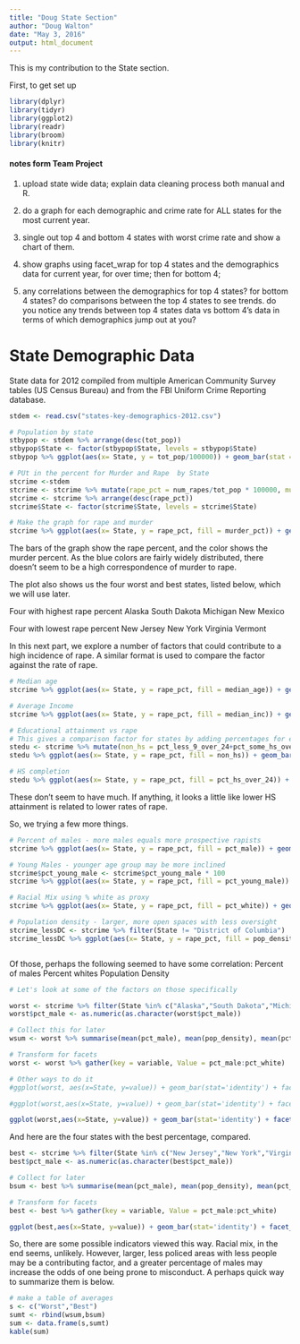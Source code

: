```yaml
---
title: "Doug State Section"
author: "Doug Walton"
date: "May 3, 2016"
output: html_document
---
```


This is my contribution to the State section.



First, to get set up
```r
library(dplyr)
library(tidyr)
library(ggplot2)
library(readr)
library(broom)
library(knitr)


```
#### notes form Team Project
1. upload state wide data; explain data cleaning process both manual and R. 

2. do a graph for each demographic and crime rate for ALL states for the most current year. 
3. single out top 4 and bottom 4 states with worst crime rate and show a chart of them.
5. show graphs using facet_wrap for top 4 states and the demographics data for current year, for over time; then for bottom 4;
6. any correlations between the demographics for top 4 states? for bottom 4 states? do comparisons between the top 4 states to see trends. do you notice any trends between top 4 states data vs bottom 4's data in terms of which demographics jump out at you?


# State Demographic Data
State data for 2012 compiled from multiple  American Community Survey tables (US Census Bureau) and from the FBI Uniform Crime Reporting database.


```r

stdem <- read.csv("states-key-demographics-2012.csv")

# Population by state
stbypop <- stdem %>% arrange(desc(tot_pop)) 
stbypop$State <- factor(stbypop$State, levels = stbypop$State)
stbypop %>% ggplot(aes(x= State, y = tot_pop/100000)) + geom_bar(stat = "identity") + coord_flip()

# PUt in the percent for Murder and Rape  by State
stcrime <-stdem
stcrime <- stcrime %>% mutate(rape_pct = num_rapes/tot_pop * 100000, murder_pct = num_murder/tot_pop * 100000)
stcrime <- stcrime %>% arrange(desc(rape_pct)) 
stcrime$State <- factor(stcrime$State, levels = stcrime$State)

# Make the graph for rape and murder
stcrime %>% ggplot(aes(x= State, y = rape_pct, fill = murder_pct)) + geom_bar(position='dodge',stat = "identity") + coord_flip() + labs(title = "Rates of Rape and Murder by State", x = "Number Rapes per 100,000")


```
The bars of the graph show the rape percent, and the color shows the murder percent. As the blue colors are fairly widely distributed, there doesn't seem to be a high correspondence of murder to rape.

The plot also shows us the four worst and best states, listed below, which we will use later.

Four with highest rape percent
Alaska
South Dakota
Michigan
New Mexico

Four with lowest rape percent
New Jersey
New York
Virginia
Vermont

In this next part, we explore a number of factors that could contribute to a high incidence of rape. A similar format is used to compare the factor against the rate of rape. 

```r

# Median age
stcrime %>% ggplot(aes(x= State, y = rape_pct, fill = median_age)) + geom_bar(position='dodge',stat = "identity") + coord_flip() + labs(title = "Rates of Rape and Median Age by State", x = "Number Rapes per 100,000")

# Average Income
stcrime %>% ggplot(aes(x= State, y = rape_pct, fill = median_inc)) + geom_bar(position='dodge',stat = "identity") + coord_flip() + labs(title = "Rates of Rape and Average Income by State", x = "Number Rapes per 100,000")

# Educational attainment vs rape
# This gives a comparison factor for states by adding percentages for educational attainment for over 24 year olds, where the categories are less than grade 9, somewhere between 9 and 12, and high school grad
stedu <- stcrime %>% mutate(non_hs = pct_less_9_over_24+pct_some_hs_over_24)
stedu %>% ggplot(aes(x= State, y = rape_pct, fill = non_hs)) + geom_bar(position='dodge',stat = "identity") + coord_flip()  + labs(title = "Rates of Rape and High School Completion by State", x = "Number Rapes per 100,000")

# HS completion
stedu %>% ggplot(aes(x= State, y = rape_pct, fill = pct_hs_over_24)) + geom_bar(position='dodge',stat = "identity") + coord_flip()  + labs(title = "Rates of Rape and High School Completion by State", x = "Number Rapes per 100,000")


```

These don't seem to have much. If anything, it looks a little like lower HS attainment is related to lower rates of rape. 

So, we trying a few more things. 

```r
# Percent of males - more males equals more prospective rapists
stcrime %>% ggplot(aes(x= State, y = rape_pct, fill = pct_male)) + geom_bar(position='dodge',stat = "identity") + coord_flip()

# Young Males - younger age group may be more inclined
stcrime$pct_young_male <- stcrime$pct_young_male * 100
stcrime %>% ggplot(aes(x= State, y = rape_pct, fill = pct_young_male)) + geom_bar(position='dodge',stat = "identity") + coord_flip()

# Racial Mix using % white as proxy 
stcrime %>% ggplot(aes(x= State, y = rape_pct, fill = pct_white)) + geom_bar(position='dodge',stat = "identity") + coord_flip()

# Population density - larger, more open spaces with less oversight
stcrime_lessDC <- stcrime %>% filter(State != "District of Columbia")
stcrime_lessDC %>% ggplot(aes(x= State, y = rape_pct, fill = pop_density)) + geom_bar(position='dodge',stat = "identity") + coord_flip()



```

Of those, perhaps the following seemed to have some correlation:
Percent of males
Percent whites
Population Density


```r
# Let's look at some of the factors on those specifically

worst <- stcrime %>% filter(State %in% c("Alaska","South Dakota","Michigan","New Mexico")) %>% select(State,pct_male,pop_density,pct_white)
worst$pct_male <- as.numeric(as.character(worst$pct_male))

# Collect this for later
wsum <- worst %>% summarise(mean(pct_male), mean(pop_density), mean(pct_white))

# Transform for facets
worst <- worst %>% gather(key = variable, Value = pct_male:pct_white)

# Other ways to do it
#ggplot(worst, aes(x=State, y=value)) + geom_bar(stat='identity') + facet_grid(.~variable, scales = "free") +coord_flip() + labs(x='',y='')

#ggplot(worst,aes(x=State, y=value)) + geom_bar(stat='identity') + facet_grid(variable~., scales = "free") +coord_flip() + labs(x='',y='')

ggplot(worst,aes(x=State, y=value)) + geom_bar(stat='identity') + facet_grid(variable~., scales = "free") + labs(title = "Worst States in 2012", x='',y='')


```


And here are the four states with the best percentage, compared.

```r
best <- stcrime %>% filter(State %in% c("New Jersey","New York","Virginia","Vermont")) %>% select(State,pct_male,pop_density,pct_white)
best$pct_male <- as.numeric(as.character(best$pct_male))

# Collect for later
bsum <- best %>% summarise(mean(pct_male), mean(pop_density), mean(pct_white))

# Transform for facets
best <- best %>% gather(key = variable, Value = pct_male:pct_white)

ggplot(best,aes(x=State, y=value)) + geom_bar(stat='identity') + facet_grid(variable~., scales = "free")  + labs(title = "Best States in 2012", x='',y='')


```

So, there are some possible indicators viewed this way. Racial mix, in the end seems, unlikely. However, larger, less policed areas with less people may be a contributing factor, and a greater percentage of males may increase the odds of one being prone to misconduct. A perhaps quick way to summarize them is below. 

```r
# make a table of averages
s <- c("Worst","Best")
sumt <- rbind(wsum,bsum)
sum <- data.frame(s,sumt)
kable(sum)

```




